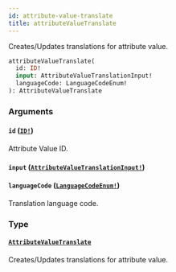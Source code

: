 ```yaml
---
id: attribute-value-translate
title: attributeValueTranslate
---
```


Creates/Updates translations for attribute value.

```graphql
attributeValueTranslate(
  id: ID!
  input: AttributeValueTranslationInput!
  languageCode: LanguageCodeEnum!
): AttributeValueTranslate

```

### Arguments

#### `id` ([`ID!`](/developer/api-reference/scalars/id.mdx))

Attribute Value ID.

#### `input` ([`AttributeValueTranslationInput!`](/developer/api-reference/inputs/attribute-value-translation-input.mdx))

#### `languageCode` ([`LanguageCodeEnum!`](/developer/api-reference/enums/language-code-enum.mdx))

Translation language code.

### Type

#### [`AttributeValueTranslate`](/developer/api-reference/objects/attribute-value-translate.mdx)

Creates/Updates translations for attribute value.
